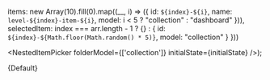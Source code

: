 
<Meta
  title="Common/NestedItemPicker"
  component={NestedItemPicker}
  args={{}}
  argTypes={{}}
/>

  items: new Array(10).fill(0).map((__, i) => ({
    id: `${index}-${i}`,
    name: `level-${index}-item-${i}`,
    model: i < 5 ? "collection" : "dashboard"
  })),
  selectedItem: index === arr.length - 1 ? {} : {
    id: `${index}-${Math.floor(Math.random() * 5)}`,
    model: "collection"
  }
}))

  <NestedItemPicker
    folderModel={['collection']}
    initialState={initialState} />);


<Canvas>
  <Story name="Default">{Default}</Story>
</Canvas>